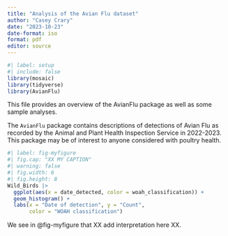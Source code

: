 ```yaml
---
title: "Analysis of the Avian Flu dataset"
author: "Casey Crary"
date: "2023-10-23"
date-format: iso
format: pdf
editor: source
---
```


```r
#| label: setup
#| include: false
library(mosaic)   
library(tidyverse)
library(AvianFlu)
```

This file provides an overview of the AvianFlu package as well as some sample analyses.

The `AvianFlu` package contains descriptions of detections of Avian Flu as recorded by the Animal and Plant Health Inspection Service in 2022-2023.
This package may be of interest to anyone considered with poultry health.

```r
#| label: fig-myfigure
#| fig.cap: "XX MY CAPTION"
#| warning: false
#| fig.width: 6
#| fig.height: 8
Wild_Birds |>
  ggplot(aes(x = date_detected, color = woah_classification)) +
  geom_histogram() +
  labs(x = "Date of detection", y = "Count",
       color = "WOAH classification")
```

We see in @fig-myfigure that XX add interpretation here XX.
